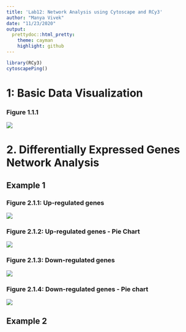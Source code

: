```yaml
---
title: 'Lab12: Network Analysis using Cytoscape and RCy3'
author: "Manya Vivek"
date: "11/23/2020"
output:
  prettydoc::html_pretty:
    theme: cayman
    highlight: github
---
```


```r
library(RCy3)
cytoscapePing()
```

# 1: Basic Data Visualization

### Figure 1.1.1
![](galFiltered network with data(2).png)

# 2. Differentially Expressed Genes Network Analysis

## Example 1

### Figure 2.1.1: Up-regulated genes
![](String Network(2).png)

### Figure 2.1.2: Up-regulated genes - Pie Chart
![](String Network(1).png)

### Figure 2.1.3: Down-regulated genes
![](String Network - 1(3).png)

### Figure 2.1.4: Down-regulated genes - Pie chart
![](String Network - 1(1).png)

## Example 2



